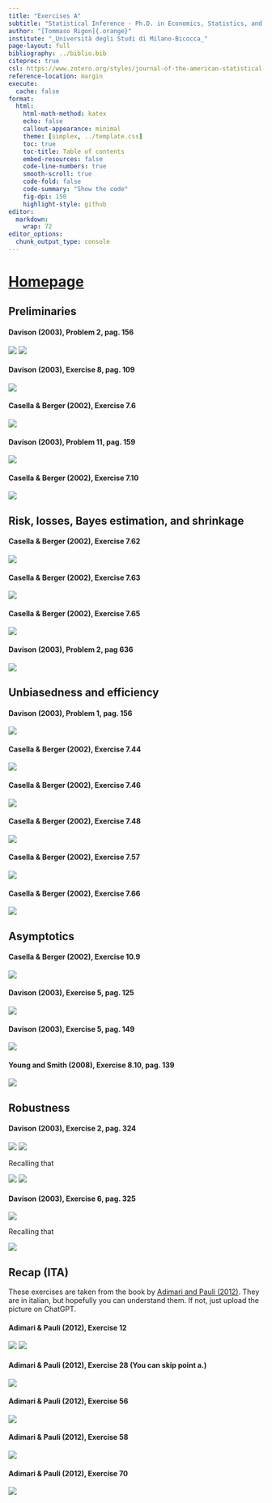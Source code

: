 ```yaml
---
title: "Exercises A"
subtitle: "Statistical Inference - Ph.D. in Economics, Statistics, and Data Science"
author: "[Tommaso Rigon]{.orange}"
institute: "_Università degli Studi di Milano-Bicocca_"
page-layout: full
bibliography: ../biblio.bib
citeproc: true
csl: https://www.zotero.org/styles/journal-of-the-american-statistical-association
reference-location: margin
execute:
  cache: false
format:
  html:
    html-math-method: katex
    echo: false
    callout-appearance: minimal
    theme: [simplex, ../template.css]
    toc: true
    toc-title: Table of contents
    embed-resources: false
    code-line-numbers: true
    smooth-scroll: true
    code-fold: false
    code-summary: "Show the code"
    fig-dpi: 150
    highlight-style: github
editor: 
  markdown: 
    wrap: 72
editor_options: 
  chunk_output_type: console
---
```


# [Homepage](../index.html)

## Preliminaries

::: {.callout-note collapse=true}
#### [Davison (2003), Problem 2, pag. 156]{.blue} 

![](img/Davison2.png)
![](img/Davison2bis.png)
:::

::: {.callout-note collapse=true}
#### [Davison (2003), Exercise 8, pag. 109]{.blue}

![](img/Davison8.png)
:::

::: {.callout-note collapse=true}
#### [Casella & Berger (2002), Exercise 7.6]{.orange}

![](img/Casella7_6.png)
:::

::: {.callout-note collapse=true}
#### [Davison (2003), Problem 11, pag. 159]{.blue}

![](img/Davison11.png)
:::

::: {.callout-note collapse=true}
#### [Casella & Berger (2002), Exercise 7.10]{.orange}

![](img/Casella7_10.png)
:::

## Risk, losses, Bayes estimation, and shrinkage

::: {.callout-note collapse=true}
#### [Casella & Berger (2002), Exercise 7.62]{.orange}

![](img/Casella7_62.png)
:::

::: {.callout-note collapse=true}
#### [Casella & Berger (2002), Exercise 7.63]{.orange}

![](img/Casella7_63.png)
:::

::: {.callout-note collapse=true}
#### [Casella & Berger (2002), Exercise 7.65]{.orange}

![](img/Casella7_65.png)
:::

::: {.callout-note collapse=true}
#### [Davison (2003), Problem 2, pag 636]{.blue}

![](img/Davison2_636.png)
:::


## Unbiasedness and efficiency

::: {.callout-note collapse=true}
#### [Davison (2003), Problem 1, pag. 156]{.blue}

![](img/Davison1.png)
:::

::: {.callout-note collapse=true}
#### [Casella & Berger (2002), Exercise 7.44]{.orange}

![](img/Casella7_44.png)
:::

::: {.callout-note collapse=true}
#### [Casella & Berger (2002), Exercise 7.46]{.orange}

![](img/Casella7_46.png)
:::

::: {.callout-note collapse=true}
#### [Casella & Berger (2002), Exercise 7.48]{.orange}

![](img/Casella7_48.png)
:::

::: {.callout-note collapse=true}
#### [Casella & Berger (2002), Exercise 7.57]{.orange}

![](img/Casella7_57.png)
:::

::: {.callout-note collapse=true}
#### [Casella & Berger (2002), Exercise 7.66]{.orange}

![](img/Casella7_66.png)
:::


## Asymptotics

::: {.callout-note collapse=true}
#### [Casella & Berger (2002), Exercise 10.9]{.orange}

![](img/Casella10_9.png)
:::

::: {.callout-note collapse=true}
#### [Davison (2003), Exercise 5, pag. 125]{.blue}

![](img/Davison5_125.png)
:::

::: {.callout-note collapse=true}
#### [Davison (2003), Exercise 5, pag. 149]{.blue}

![](img/Davison5_149.png)
:::

::: {.callout-note collapse=true}
#### **Young and Smith (2008), Exercise 8.10, pag. 139**

![](img/YoungSmith8_10.png)
:::

## Robustness

::: {.callout-note collapse=true}
#### [Davison (2003), Exercise 2, pag. 324]{.blue}

![](img/Davison2_325_1.png)
![](img/Davison2_325_2.png)

Recalling that

![](img/Davison2_325_3.png)
![](img/Davison2_325_4.png)
:::

::: {.callout-note collapse=true}
#### [Davison (2003), Exercise 6, pag. 325]{.blue}

![](img/Davison6_325.png)

Recalling that

![](img/Davison7_20.png)
:::

## Recap (ITA)

These exercises are taken from the book by [Adimari and Pauli (2012)](https://moodle2.units.it/pluginfile.php/428460/mod_resource/content/2/AdimariPauli.pdf). They are in italian, but hopefully you can understand them. If not, just upload the picture on ChatGPT.

::: {.callout-note collapse=true}
#### **Adimari & Pauli (2012), Exercise 12**
![](img/Adimari12.png)
![](img/Adimari12bis.png)
:::

::: {.callout-note collapse=true}
#### **Adimari & Pauli (2012), Exercise 28 (You can skip point a.)**
![](img/Adimari28.png)
:::

::: {.callout-note collapse=true}
#### **Adimari & Pauli (2012), Exercise 56**
![](img/Adimari56.png)
:::

::: {.callout-note collapse=true}
#### **Adimari & Pauli (2012), Exercise 58**
![](img/Adimari58.png)
:::

::: {.callout-note collapse=true}
#### **Adimari & Pauli (2012), Exercise 70**
![](img/Adimari70.png)
:::
